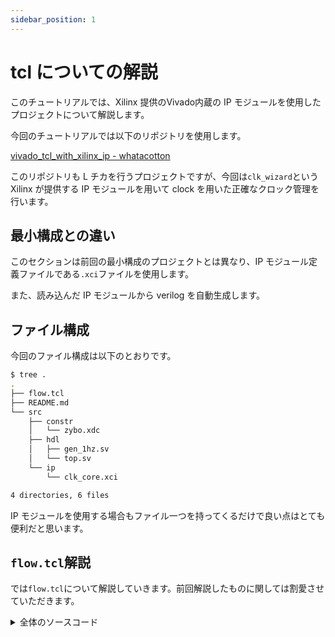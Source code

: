 ```yaml
---
sidebar_position: 1
---
```


# tcl についての解説

このチュートリアルでは、Xilinx 提供のVivado内蔵の IP モジュールを使用したプロジェクトについて解説します。

今回のチュートリアルでは以下のリポジトリを使用します。

[vivado_tcl_with_xilinx_ip - whatacotton](https://github.com/WhatACotton/vivado_tcl_with_xilinx_ip)

このリポジトリも L チカを行うプロジェクトですが、今回は`clk_wizard`という Xilinx が提供する IP モジュールを用いて clock を用いた正確なクロック管理を行います。

## 最小構成との違い

このセクションは前回の最小構成のプロジェクトとは異なり、IP モジュール定義ファイルである`.xci`ファイルを使用します。

また、読み込んだ IP モジュールから verilog を自動生成します。

## ファイル構成

今回のファイル構成は以下のとおりです。

```sh
$ tree .
.
├── flow.tcl
├── README.md
└── src
    ├── constr
    │   └── zybo.xdc
    ├── hdl
    │   ├── gen_1hz.sv
    │   └── top.sv
    └── ip
        └── clk_core.xci

4 directories, 6 files
```

IP モジュールを使用する場合もファイル一つを持ってくるだけで良い点はとても便利だと思います。

## `flow.tcl`解説

では`flow.tcl`について解説していきます。前回解説したものに関しては割愛させていただきます。

<details>
<summary>全体のソースコード</summary>
<p>
```tcl
set top_module_name top
set outputDir ./impl
file mkdir $outputDir
set_part xc7z020clg400-1
 
import_ip ./src/ip/clk_core.xci
upgrade_ip  -vlnv xilinx.com:ip:clk_wiz:6.0  [get_ips clk_core]

generate_target all [get_ips clk_core] -force

read_verilog -sv [ glob ./src/hdl/*.sv ]
read_verilog [ glob .gen/sources_1/ip/clk_core/*.v ]
read_xdc [ glob ./src/constr/*.xdc]

set top_module_name "top"
set_property top $top_module_name [current_fileset]

synth_design -top $top_module_name
write_checkpoint -force $outputDir/post_synth
report_timing_summary -file $outputDir/post_synth_timing_summary.rpt
report_power -file $outputDir/post_synth_power.rpt
report_clock_interaction -delay_type min_max -file $outputDir/post_synth_clock_interaction.rpt
report_high_fanout_nets -fanout_greater_than 200 -max_nets 50 -file $outputDir/post_synth_high_fanout_nets.rpt

opt_design
place_design
phys_opt_design
write_checkpoint -force $outputDir/post_place
report_timing_summary -file $outputDir/post_place_timing_summary.rpt

route_design
write_checkpoint -force $outputDir/post_route
report_timing_summary -file $outputDir/post_route_timing_summary.rpt
report_timing -max_paths 100 -path_type summary -slack_lesser_than 0 -file $outputDir/post_route_setup_timing_violations.rpt
report_clock_utilization -file $outputDir/clock_util.rpt
report_utilization -file $outputDir/post_route_util.rpt
report_power -file $outputDir/post_route_power.rpt
report_drc -file $outputDir/post_imp_drc.rpt
write_verilog -force $outputDir/top_impl_netlist.v
write_xdc -no_fixed_only -force $outputDir/top_impl.xdc

write_bitstream -force $outputDir/$top_module_name.bit

````
</p>
</details>

### IP の読み込み

```tcl
import_ip ./src/ip/clk_core.xci
upgrade_ip  -vlnv xilinx.com:ip:clk_wiz:6.0  [get_ips clk_core]

# 読み込んだIPモジュールからverilogを自動生成
generate_target all [get_ips clk_core]  -force
````

`import_ip`より、`.xci`ファイルから IP モジュールを読み込みます。

ただ読み込んだだけだと IP モジュールにロックがかかっているので、`upgrade_ip`を実行して更新処理をしています。また、`xilinx.com:ip:clk_wiz:6.0`という文字列は`.xci`ファイル内の、以下の記述に基づいています。

```json
"component_reference": "xilinx.com:ip:clk_wiz:6.0",
```

### ソースコードの読み込み

```tcl
read_verilog  [ glob .gen/sources_1/ip/clk_core/*.v ]
```

自動生成を行うと、`.gen`ディレクトリが生成されます。その中に生成された verilog を読み込んでいます。

:::tip
また、このコマンドによって verilog ファイルを読み込む際、critical warning が出ますが、これは ip から verilog を生成した際に sub-design として読み込まれるため、新しく verilog を読み込んでしまうと、sub-design として読み込まれたものと同じファイルが存在することになり、警告がでてしまうのです。

まだこの警告に起因したエラーを引き起こしたことがないのですが、もし良い解決方法があれば教えていただきたいです。

```tcl
CRITICAL WARNING: [filemgmt 20-1440] File '/home/cotton/Documents/vivado_tcl_with_xilinx_ip/.gen/sources_1/ip/clk_core/clk_core_clk_wiz.v' already exists in the project as a part of sub-design file '/home/cotton/Documents/vivado_tcl_with_xilinx_ip/.srcs/sources_1/ip/clk_core/clk_core.xci'. Explicitly adding the file outside the scope of the sub-design can lead to unintended behaviors and is not recommended.
CRITICAL WARNING: [filemgmt 20-1440] File '/home/cotton/Documents/vivado_tcl_with_xilinx_ip/.gen/sources_1/ip/clk_core/clk_core.v' already exists in the project as a part of sub-design file '/home/cotton/Documents/vivado_tcl_with_xilinx_ip/.srcs/sources_1/ip/clk_core/clk_core.xci'. Explicitly adding the file outside the scope of the sub-design can lead to unintended behaviors and is not recommended.
```

:::

